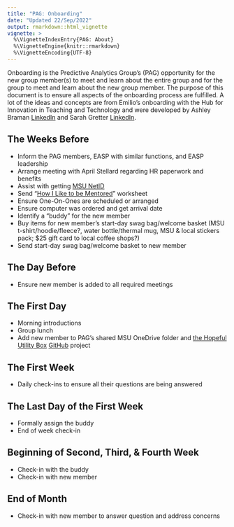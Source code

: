```yaml
---
title: "PAG: Onboarding"
date: "Updated 22/Sep/2022"
output: rmarkdown::html_vignette
vignette: >
  %\VignetteIndexEntry{PAG: About}
  %\VignetteEngine{knitr::rmarkdown}
  %\VignetteEncoding{UTF-8}
---
```


Onboarding is the Predictive Analytics Group's (PAG) opportunity for the new group member(s) to meet and learn about the entire group and for the group to meet and learn about the new group member. The purpose of this document is to ensure all aspects of the onboarding process are fulfilled. A lot of the ideas and concepts are from Emilio's onboarding with the Hub for Innovation in Teaching and Technology and were developed by Ashley Braman [LinkedIn](https://www.linkedin.com/in/ashley-braman-b448bb92/) and Sarah Gretter [LinkedIn](https://www.linkedin.com/in/sarahgretter/).

## The Weeks Before
 - Inform the PAG members, EASP with similar functions, and EASP leadership
 - Arrange meeting with April Stellard regarding HR paperwork and benefits
 - Assist with getting [MSU NetID](https://netid.msu.edu/)
 - Send "[How I Like to be Mentored](PAG_HowILikeToBeMentored.Rmd)" worksheet
 - Ensure One-On-Ones are scheduled or arranged
 - Ensure computer was ordered and get arrival date
 - Identify a "buddy" for the new member
 - Buy items for new member's start-day swag bag/welcome basket (MSU t-shirt/hoodie/fleece?, water bottle/thermal mug, MSU & local stickers pack; $25 gift card to local coffee shops?)
 - Send start-day swag bag/welcome basket to new member

## The Day Before
 - Ensure new member is added to all required meetings

## The First Day
 - Morning introductions
 - Group lunch
 - Add new member to PAG's shared MSU OneDrive folder and [the Hopeful Utility Box](https://theHopefulBox.com) [GitHub](https://github.com/emilioxavier/theHUB) project

## The First Week
 - Daily check-ins to ensure all their questions are being answered

## The Last Day of the First Week
 - Formally assign the buddy
 - End of week check-in

## Beginning of Second, Third, & Fourth Week
 - Check-in with the buddy
 - Check-in with new member

## End of Month
 - Check-in with new member to answer question and address concerns
